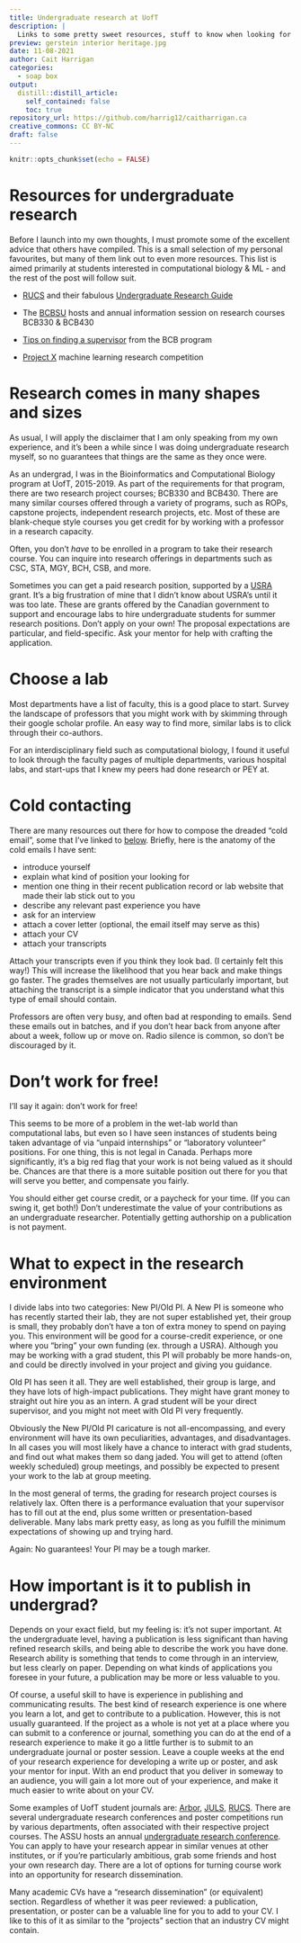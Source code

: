 ```yaml
---
title: Undergraduate research at UofT 
description: |
  Links to some pretty sweet resources, stuff to know when looking for research positions, and some observations
preview: gerstein interior heritage.jpg
date: 11-08-2021
author: Cait Harrigan
categories:
  - soap box
output: 
  distill::distill_article:
    self_contained: false
    toc: true
repository_url: https://github.com/harrig12/caitharrigan.ca
creative_commons: CC BY-NC
draft: false
---
```


```r
knitr::opts_chunk$set(echo = FALSE)
```

# Resources for undergraduate research

Before I launch into my own thoughts, I must promote some of the excellent advice that others have compiled. This is a small selection of my personal favourites, but many of them link out to even more resources. This list is aimed primarily at students interested in computational biology & ML - and the rest of the post will follow suit. 

-   [RUCS](https://rucs.ca/) and their fabulous [Undergraduate Research Guide](https://rucs.ca/assets/info/Undergraduate-Research-Guide.pdf)

-   The [BCBSU](https://www.facebook.com/BCBSU.UofT) hosts and annual information session on research courses BCB330 & BCB430

-   [Tips on finding a supervisor](https://bcb.csb.utoronto.ca/bcb430y-project/tips-on-finding-a-supervisor/) from the BCB program

-   [Project X](https://www.uoft.ai/projectx) machine learning research competition



# Research comes in many shapes and sizes

As usual, I will apply the disclaimer that I am only speaking from my own experience, and it's been a while since I was doing undergraduate research myself, so no guarantees that things are the same as they once were.

As an undergrad, I was in the Bioinformatics and Computational Biology program at UofT, 2015-2019. As part of the requirements for that program, there are two research project courses; BCB330 and BCB430. There are many similar courses offered through a variety of programs, such as ROPs, capstone projects, independent research projects, etc. Most of these are blank-cheque style courses you get credit for by working with a professor in a research capacity. 


<aside> 
Often, you don't *have* to be enrolled in a program to take their research course. You can inquire into research offerings in departments such as CSC, STA, MGY, BCH, CSB, and more.
</aside>

Sometimes you can get a paid research position, supported by a [USRA](https://www.nserc-crsng.gc.ca/students-etudiants/ug-pc/usra-brpc_eng.asp) grant. It's a big frustration of mine that I didn't know about USRA's until it was too late. These are grants offered by the Canadian government to support and encourage labs to hire undergraduate students for summer research positions. Don't apply on your own! The proposal expectations are particular, and field-specific. Ask your mentor for help with crafting the application.



# Choose a lab

Most departments have a list of faculty, this is a good place to start. Survey the landscape of professors that you might work with by skimming through their google scholar profile. An easy way to find more, similar labs is to click through their co-authors.

For an interdisciplinary field such as computational biology, I found it useful to look through the faculty pages of multiple departments, various hospital labs, and start-ups that I knew my peers had done research or PEY at.

# Cold contacting

There are many resources out there for how to compose the dreaded "cold email", some that I've linked to [below](\#more-resources). Briefly, here is the anatomy of the cold emails I have sent:

-   introduce yourself
-   explain what kind of position your looking for
-   mention one thing in their recent publication record or lab website that made their lab stick out to you
-   describe any relevant past experience you have
-   ask for an interview
-   attach a cover letter (optional, the email itself may serve as this)
-   attach your CV
-   attach your transcripts

<aside>

Attach your transcripts even if you think they look bad. (I certainly felt this way!) This will increase the likelihood that you hear back and make things go faster. The grades themselves are not usually particularly important, but attaching the transcript is a simple indicator that you understand what this type of email should contain.

</aside>

Professors are often very busy, and often bad at responding to emails. Send these emails out in batches, and if you don't hear back from anyone after about a week, follow up or move on. Radio silence is common, so don't be discouraged by it.

# Don't work for free!

I'll say it again: don't work for free!

This seems to be more of a problem in the wet-lab world than computational labs, but even so I have seen instances of students being taken advantage of via "unpaid internships" or "laboratory volunteer" positions. For one thing, this is not legal in Canada. Perhaps more significantly, it's a big red flag that your work is not being valued as it should be. Chances are that there is a more suitable position out there for you that will serve you better, and compensate you fairly.

You should either get course credit, or a paycheck for your time. (If you can swing it, get both!) Don't underestimate the value of your contributions as an undergraduate researcher. Potentially getting authorship on a publication is not payment.

# What to expect in the research environment

I divide labs into two categories: New PI/Old PI. A New PI is someone who has recently started their lab, they are not super established yet, their group is small, they probably don't have a ton of extra money to spend on paying you. This environment will be good for a course-credit experience, or one where you "bring" your own funding (ex. through a USRA). Although you may be working with a grad student, this PI will probably be more hands-on, and could be directly involved in your project and giving you guidance.

Old PI has seen it all. They are well established, their group is large, and they have lots of high-impact publications. They might have grant money to straight out hire you as an intern. A grad student will be your direct supervisor, and you might not meet with Old PI very frequently.

Obviously the New PI/Old PI caricature is not all-encompassing, and every environment will have its own peculiarities, advantages, and disadvantages. In all cases you will most likely have a chance to interact with grad students, and find out what makes them so dang jaded. You will get to attend (often weekly scheduled) group meetings, and possibly be expected to present your work to the lab at group meeting.

In the most general of terms, the grading for research project courses is relatively lax. Often there is a performance evaluation that your supervisor has to fill out at the end, plus some written or presentation-based deliverable. Many labs mark pretty easy, as long as you fulfill the minimum expectations of showing up and trying hard.

<aside>

Again: No guarantees! Your PI may be a tough marker.

</aside>

# How important is it to publish in undergrad?

Depends on your exact field, but my feeling is: it's not super important. At the undergraduate level, having a publication is less significant than having refined research skills, and being able to describe the work you have done. Research ability is something that tends to come through in an interview, but less clearly on paper. Depending on what kinds of applications you foresee in your future, a publication may be more or less valuable to you.

Of course, a useful skill to have is experience in publishing and communicating results. The best kind of research experience is one where you learn a lot, and get to contribute to a publication. However, this is not usually guaranteed. If the project as a whole is not yet at a place where you can submit to a conference or journal, something you can do at the end of a research experience to make it go a little further is to submit to an undergraduate journal or poster session. Leave a couple weeks at the end of your research experience for developing a write up or poster, and ask your mentor for input. With an end product that you deliver in someway to an audience, you will gain a lot more out of your experience, and make it much easier to write about on your CV.

Some examples of UofT student journals are: [Arbor](https://assu.ca/wp/arbor/), [JULS](https://juls.ca/), [RUCS](%5B%5Bhttps://rucs.c%5D(https://rucs.ca)a%5D(https://rucs.c)). There are several undergraduate research conferences and poster competitions run by various departments, often associated with their respective project courses. The ASSU hosts an annual [undergraduate research conference](https://assu.ca/wp/2021/01/19/join-us-for-the-2021-undergraduate-research-conference/). You can apply to have your research appear in similar venues at other institutes, or if you're particularly ambitious, grab some friends and host your own research day. There are a lot of options for turning course work into an opportunity for research dissemination.

<aside>

Many academic CVs have a "research dissemination" (or equivalent) section. Regardless of whether it was peer reviewed: a publication, presentation, or poster can be a valuable line for you to add to your CV. I like to this of it as similar to the "projects" section that an industry CV might contain.

</aside>

<!--
# Acknowledgments {.appendix}

Thanks to [reviewer]() for proofreading and thoughful suggestions on the initial version of this post.
-->
